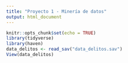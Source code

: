 ```yaml
---
title: "Proyecto 1 - Minería de datos"
output: html_document
---
```



```r
knitr::opts_chunk$set(echo = TRUE)
library(tidyverse)
library(haven)
data_delitos <- read_sav("data_delitos.sav")
View(data_delitos)
```

